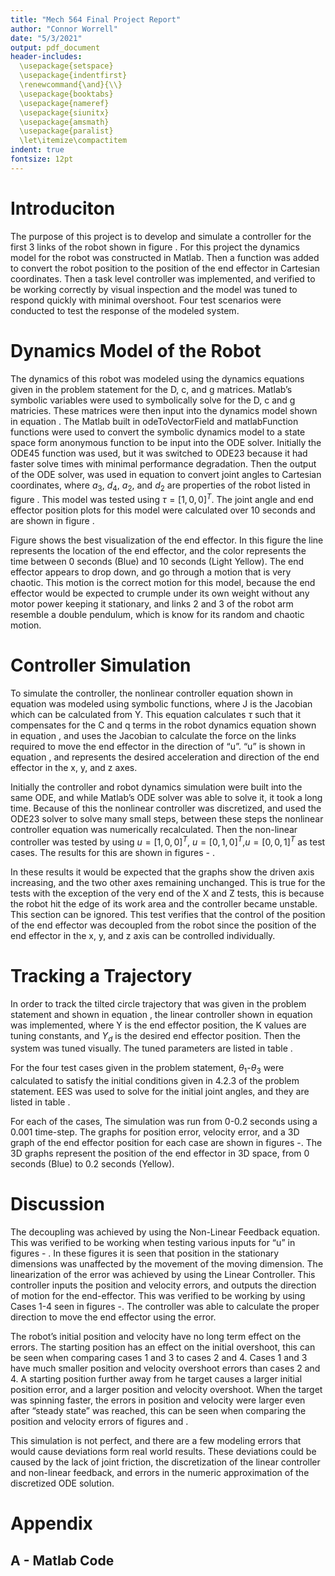 ```yaml
---
title: "Mech 564 Final Project Report"
author: "Connor Worrell"
date: "5/3/2021"
output: pdf_document
header-includes:
  \usepackage{setspace}
  \usepackage{indentfirst}
  \renewcommand{\and}{\\}
  \usepackage{booktabs}
  \usepackage{nameref}
  \usepackage{siunitx}
  \usepackage{amsmath}
  \usepackage{paralist}
  \let\itemize\compactitem
indent: true
fontsize: 12pt
---
```


\doublespacing
\setlength\parindent{24pt}

# Introduciton
The purpose of this project is to develop and simulate a controller for the first 3 links of the robot shown in figure \ref{fig:robot}.
For this project the dynamics model for the robot was constructed in Matlab. Then a function was added to convert the robot position to the position of the end effector in Cartesian coordinates. Then a task level controller was implemented, and verified to be working correctly by visual inspection and the model was tuned to respond quickly with minimal overshoot. Four test scenarios were conducted to test the response of the modeled system.

\begin{figure}
\begin{center}
\includegraphics[width=0.5\linewidth]{Robot.jpg}
\caption{Robot}
\label{fig:robot}
\end{center}
\end{figure}

# Dynamics Model of the Robot
The dynamics of this robot was modeled using the dynamics equations given in the problem statement for the D, c, and g matrices. Matlab's symbolic variables were used to symbolically solve for the D, c and g matricies. These matrices were then input into the dynamics model shown in equation \ref{eqn:dynmodl}. The Matlab built in odeToVectorField and matlabFunction functions were used to convert the symbolic dynamics model to a state space form anonymous function to be input into the ODE solver. Initially the ODE45 function was used, but it was switched to ODE23 because it had faster solve times with minimal performance degradation. Then the output of the ODE solver, was used in equation \ref{eqn:h} to convert joint angles to Cartesian coordinates, where $a_3$, $d_4$, $a_2$, and $d_2$ are properties of the robot listed in figure \ref{fig:robot}. This model was tested using $\tau = [1, 0, 0]^T$. The joint angle and end effector position plots for this model were calculated over 10 seconds and are shown in figure \ref{fig:NoFThe}. 

\begin{equation}
D(q) \ddot{q}+C(q,\dot{q}) \dot{q} + g(q) =\tau
\label{eqn:dynmodl}
\end{equation}

\begin{equation}
\label{eqn:h}
Y(q)=\begin{bmatrix}Y_x\\Y_y\\Y_z\end{bmatrix}
=\begin{bmatrix}
cos(q_1)(a_3cos(q_2+q_3)+d_4sin(q_2+q_3)+a_2cos(q_2))-d_2sin(q_1)\\
sin(q_1)(a_3cos(q_2+q_3)+d_4sin(q_2+q_3)+a_2cos(q_2))-d_2cos(q_1)\\
-a_3sin(q_2+q_3)+d_4cos(q_2+q_3)-a_2sin(q_2)
\end{bmatrix}
\end{equation}

\begin{figure}
\begin{center}
\includegraphics[width=0.45\linewidth]{NoFeedBackTheta.jpg}
\includegraphics[width=0.45\linewidth]{NoFeedBackPos.jpg}
\caption{No Control - Joint Angles and End Effector Position}
\label{fig:NoFThe}
\end{center}
\end{figure}

Figure \ref{fig:NoFPos3D} shows the best visualization of the end effector. In this figure the line represents the location of the end effector, and the color represents the time between 0 seconds (Blue) and 10 seconds (Light Yellow). The end effector appears to drop down, and go through a motion that is very chaotic. This motion is the correct motion for this model, because the end effector would be expected to crumple under its own weight without any motor power keeping it stationary, and links 2 and 3 of the robot arm resemble a double pendulum, which is know for its random and chaotic motion. 

\begin{figure}
\begin{center}
\includegraphics[width=0.65\linewidth]{NoFeedBackPos3D.jpg}
\caption{No Control - Cartesian Position of End Effector 3D}
\label{fig:NoFPos3D}
\end{center}
\end{figure}

# Controller Simulation
To simulate the controller, the nonlinear controller equation shown in equation \ref{eqn:noncontrol} was modeled using symbolic functions, where J is the Jacobian which can be calculated from Y. This equation calculates $\tau$ such that it compensates for the C and q terms in the robot dynamics equation shown in equation \ref{eqn:dynmodl}, and uses the Jacobian to calculate the force on the links required to move the end effector in the direction of "u". "u" is shown in equation \ref{eqn:u}, and represents the desired acceleration and direction of the end effector in the x, y, and z axes.

\begin{equation}
\tau = D(q) J_h(q)^{-1}(u-\dot{J}_h(q)\dot{q}) +C(q,\dot{q})\dot{q}+g(q)
\label{eqn:noncontrol}
\end{equation}

\begin{equation}
u=\begin{bmatrix} u_{x}\\u_{y}\\u_{z}
\end{bmatrix}
\label{eqn:u}
\end{equation}

Initially the controller and robot dynamics simulation were built into the same ODE, and while Matlab's ODE solver was able to solve it, it took a long time. Because of this the nonlinear controller was discretized, and used the ODE23 solver to solve many small steps, between these steps the nonlinear controller equation was numerically recalculated. Then the non-linear controller was tested by using $u = [1,0,0]^T$, $u = [0,1,0]^T$,$u = [0,0,1]^T$ as test cases. The results for this are shown in figures \ref{fig:ControlTestX} - \ref{fig:ControlTestZ}.
 
\begin{figure}
\begin{center}
\includegraphics[width=0.49\linewidth]{FeedBackTestX.jpg}
\caption{Controller X Position Test}
\label{fig:ControlTestX}
\includegraphics[width=0.49\linewidth]{FeedBackTestY.jpg}
\caption{Controller Y Position Test}
\label{fig:ControlTestY}
\includegraphics[width=0.49\linewidth]{FeedBackTestZ.jpg}
\caption{Controller Z Position Test}
\label{fig:ControlTestZ}
\end{center}
\end{figure}
 
In these results it would be expected that the graphs show the driven axis increasing, and the two other axes remaining unchanged. This is true for the tests with the exception of the very end of the X and Z tests, this is because the robot hit the edge of its work area and the controller became unstable. This section can be ignored. This test verifies that the control of the position of the end effector was decoupled from the robot since the position of the end effector in the x, y, and z axis can be controlled individually. 

\newpage
# Tracking a Trajectory
In order to track the tilted circle trajectory that was given in the problem statement and shown in equation \ref{eqn:circ}, the linear controller shown in equation \ref{eqn:lincont} was implemented, where Y is the end effector position, the K values are tuning constants, and $Y_d$ is the desired end effector position. Then the system was tuned visually. The tuned parameters are listed in table \ref{tab:TuningParam}.

\begin{equation}
Y_d(t)=
\begin{bmatrix}Y_{d,x}\\Y_{d,y}\\Y_{d,z}\end{bmatrix}=
\begin{bmatrix}-0.1265cos(\omega t)-0.56\\
0.25sin(\omega t)\\
0.125cos(\omega t)-0.08
\end{bmatrix}
\label{eqn:circ}
\end{equation}

\begin{equation}
u = \ddot{Y}_d+K_v(\dot{Y}_d-\dot{Y})+K_p(Y_d-Y)
\label{eqn:lincont}
\end{equation}

\begin{table}[ht]
\begin{center}
\caption{Tuning Parameters}
\label{tab:TuningParam}
\begin{tabular}{l|l}
\toprule
Parameter& Value\\
\midrule
$K_v$&200\\
$K_p$&25000\\
\bottomrule
\end{tabular}
\end{center}
\end{table}

For the four test cases given in the problem statement, $\theta_1$-$\theta_3$ were calculated to satisfy the initial conditions given in 4.2.3 of the problem statement. EES was used to solve for the initial joint angles, and they are listed in table \ref{tab:IntialConditions}.


\begin{table}[ht]
\begin{center}
\caption{Initial Positon}
\label{tab:IntialConditions}
\begin{tabular}{l|c|c|c|c}
\toprule
Case& $\theta_1(0)$&$\theta_2(0)$&$\theta_3(0)$&$\omega$\\
\midrule
1&2.948&5.733&2.598&$\pi$/2\\
2&3.041&5.308&3.562&$\pi$/2\\
3&2.948&5.733&2.598&$\pi$/4\\
4&3.041&5.308&3.562&$\pi$/4\\
\bottomrule
\end{tabular}
\end{center}
\end{table}

For each of the cases, The simulation was run from 0-0.2 seconds using a 0.001 time-step. The graphs for position error, velocity error, and a 3D graph of the end effector position for each case are shown in figures \ref{fig:Case1}-\ref{fig:Case4}. The 3D graphs represent the position of the end effector in 3D space, from 0 seconds (Blue) to 0.2 seconds (Yellow).

\begin{figure}
\begin{center}
\includegraphics[width=0.49\linewidth]{Case1VError.jpg}
\includegraphics[width=0.49\linewidth]{Case1PError.jpg}
\includegraphics[width=0.8\linewidth]{Case1Pos3D}
\caption{Case 1}
\label{fig:Case1}
\end{center}
\end{figure}

\begin{figure}
\begin{center}
\includegraphics[width=0.49\linewidth]{Case2VError.jpg}
\includegraphics[width=0.49\linewidth]{Case2PError.jpg}
\includegraphics[width=0.8\linewidth]{Case2Pos3D}
\caption{Case 2}
\label{fig:Case2}
\end{center}
\end{figure}

\begin{figure}
\begin{center}
\includegraphics[width=0.49\linewidth]{Case3VError.jpg}
\includegraphics[width=0.49\linewidth]{Case3PError.jpg}
\includegraphics[width=0.8\linewidth]{Case3Pos3D}
\caption{Case 3}
\label{fig:Case3}
\end{center}
\end{figure}

\begin{figure}
\begin{center}
\includegraphics[width=0.49\linewidth]{Case4VError.jpg}
\includegraphics[width=0.49\linewidth]{Case4PError.jpg}
\includegraphics[width=0.8\linewidth]{Case4Pos3D}
\caption{Case 4}
\label{fig:Case4}
\end{center}
\end{figure}

\newpage
# Discussion
The decoupling was achieved by using the Non-Linear Feedback equation. This was verified to be working when testing various inputs for "u" in figures \ref{fig:ControlTestX} - \ref{fig:ControlTestZ}. In these figures it is seen that position in the stationary dimensions was unaffected by the movement of the moving dimension.
The linearization of the error was achieved by using the Linear Controller. This controller inputs the position and velocity errors, and outputs the direction of motion for the end-effector. This was verified to be working by using Cases 1-4 seen in figures \ref{fig:Case1}-\ref{fig:Case4}. The controller was able to calculate the proper direction to move the end effector using the error.

The robot's initial position and velocity have no long term effect on the errors. The starting position has an effect on the initial overshoot, this can be seen when comparing cases 1 and 3 to cases 2 and 4. Cases 1 and 3 have much smaller position and velocity overshoot errors than cases 2 and 4. A starting position further away from he target causes a larger initial position error, and a larger position and velocity overshoot. When the target was spinning faster, the errors in position and velocity were larger even after "steady state" was reached, this can be seen when comparing the position and velocity errors of figures \ref{fig:Case1} and \ref{fig:Case3}. 

This simulation is not perfect, and there are a few modeling errors that would cause deviations form real world results. These deviations could be caused by the lack of joint friction, the discretization of the linear controller and non-linear feedback, and errors in the numeric approximation of the discretized ODE solution.

\newpage
# Appendix
## A - Matlab Code
\singlespacing
```octave
```